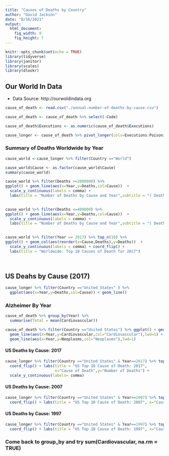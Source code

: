 ```yaml
---
title: "Causes of Deaths by Country"
author: "David Jackson"
date: "8/16/2021"
output: 
  html_document: 
    fig_width: 9
    fig_height: 7
---
```


```r
knitr::opts_chunk$set(echo = TRUE)
library(tidyverse)
library(janitor)
library(scales)
library(dlookr)
```

## Our World In Data

* Data Source: http://ourwoldindata.org

```r
cause_of_death <- read.csv("./annual-number-of-deaths-by-cause.csv")
```
```r
cause_of_death <- cause_of_death %>% select(-Code)

cause_of_death$Executions <- as.numeric(cause_of_death$Executions)

cause_longer <- cause_of_death %>% pivot_longer(cols=Executions:Poisonings,names_to = "Cause",values_to = "Deaths")
```

### Summary of Deaths Worldwide by Year

```r
cause_world <-cause_longer %>% filter(Country =="World")

cause_world$Cause <- as.factor(cause_world$Cause)
summary(cause_world)
```
```r
cause_world %>% filter(Deaths >=2000000) %>%
ggplot() + geom_line(aes(x=Year,y=Deaths,col=Cause))  +
  scale_y_continuous(labels = comma) +
  labs(title = "Number of Deaths by Cause and Year",subtitle = "( Deaths >=2,000,000)")
  
```
```r
cause_world %>% filter(Deaths <=400000) %>%
ggplot() + geom_line(aes(x=Year,y=Deaths,col=Cause))  +
  scale_y_continuous(labels = comma) +
  labs(title = "Number of Deaths by Cause and Year",subtitle = "( Deaths < 400000)")
  
```

```r
cause_world %>% filter(Year == 2017) %>% top_n(10) %>%
ggplot() + geom_col(aes(reorder(x=Cause,Deaths),y=Deaths))  +
  scale_y_continuous(labels = comma) + coord_flip() +
  labs(title = "Worldwide: Top 10 Causes of Death for 2017")

  
```
## US Deahs by Cause (2017)

```r
cause_longer %>% filter(Country =="United States" ) %>%
  ggplot(aes(x=Year,y=Deaths,col=Cause)) + geom_line()
```
### Alzheimer By Year

```r
cause_of_death %>% group_by(Year) %>%
  summarise(Total = mean(Cardiovascular))
```
```r
cause_of_death %>% filter(Country =="United States") %>% ggplot() + geom_line(aes(x=Year, y=Alzheimer,col="Alzheimer"),lwd=1) + scale_y_continuous(labels = comma) + labs(title = "US Deaths by Cause") +
  geom_line(aes(x=Year,y=Cardiovascular,col="Cardiovascular"),lwd=1) +
  geom_line(aes(x=Year,y=Neoplasms,col="Neoplasms"),lwd=1)
```

#### US Deaths by Cause: 2017

```r
cause_longer %>% filter(Country =="United States" & Year==2017) %>% top_n(10) %>% ggplot() + geom_col(aes(x=reorder(Cause,Deaths),y=Deaths)) +
  coord_flip() + labs(title = "US Top 10 Cause of Death: 2017",
                      x="Cause of Death",y="Number of Deaths") +
  scale_y_continuous(labels= comma)
```

#### US Deaths by Cause: 2007

```r
cause_longer %>% filter(Country =="United States" & Year==2007) %>% top_n(10) %>% ggplot() + geom_col(aes(x=reorder(Cause,Deaths),y=Deaths)) +
  coord_flip() + labs(title = "US Top 10 Cause of Death: 2007", x="Cause of Death",y="Number of Deaths") +   scale_y_continuous(labels= comma)
```

#### US Deaths by Cause: 1997

```r
cause_longer %>% filter(Country =="United States" & Year==1997) %>% top_n(10) %>% ggplot() + geom_col(aes(x=reorder(Cause,Deaths),y=Deaths)) +
  coord_flip() + labs(title = "US Top 10 Cause of Death: 1997", x="Cause of Death",y="Number of Deaths") +   scale_y_continuous(labels= comma)
```


### Come back to group_by and try sum(Cardiovascular, na.rm = TRUE)